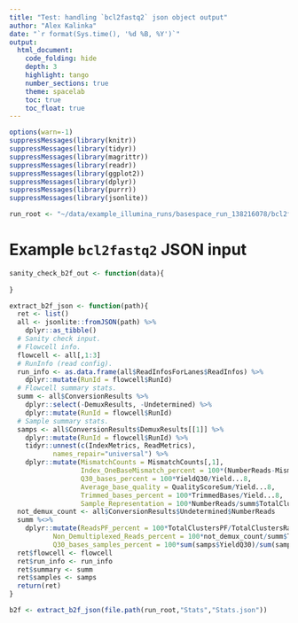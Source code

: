 ```yaml
---
title: "Test: handling `bcl2fastq2` json object output"
author: "Alex Kalinka"
date: "`r format(Sys.time(), '%d %B, %Y')`"
output:
  html_document:
    code_folding: hide
    depth: 3
    highlight: tango
    number_sections: true
    theme: spacelab
    toc: true
    toc_float: true
---
```


```r
options(warn=-1)
suppressMessages(library(knitr))
suppressMessages(library(tidyr))
suppressMessages(library(magrittr))
suppressMessages(library(readr))
suppressMessages(library(ggplot2))
suppressMessages(library(dplyr))
suppressMessages(library(purrr))
suppressMessages(library(jsonlite))

run_root <- "~/data/example_illumina_runs/basespace_run_138216078/bcl2fastq2--out"

```

# Example `bcl2fastq2` JSON input

```r
sanity_check_b2f_out <- function(data){
  
}

extract_b2f_json <- function(path){
  ret <- list()
  all <- jsonlite::fromJSON(path) %>%
    dplyr::as_tibble()
  # Sanity check input.
  # Flowcell info.
  flowcell <- all[,1:3]
  # RunInfo (read config).
  run_info <- as.data.frame(all$ReadInfosForLanes$ReadInfos) %>%
    dplyr::mutate(RunId = flowcell$RunId)
  # Flowcell summary stats.
  summ <- all$ConversionResults %>%
    dplyr::select(-DemuxResults, -Undetermined) %>%
    dplyr::mutate(RunId = flowcell$RunId)
  # Sample summary stats.
  samps <- all$ConversionResults$DemuxResults[[1]] %>%
    dplyr::mutate(RunId = flowcell$RunId) %>%
    tidyr::unnest(c(IndexMetrics, ReadMetrics), 
           names_repair="universal") %>%
    dplyr::mutate(MismatchCounts = MismatchCounts[,1],
                  Index_OneBaseMismatch_percent = 100*(NumberReads-MismatchCounts)/NumberReads,
                  Q30_bases_percent = 100*YieldQ30/Yield...8,
                  Average_base_quality = QualityScoreSum/Yield...8,
                  Trimmed_bases_percent = 100*TrimmedBases/Yield...8,
                  Sample_Representation = 100*NumberReads/summ$TotalClustersPF)
  not_demux_count <- all$ConversionResults$Undetermined$NumberReads
  summ %<>%
    dplyr::mutate(ReadsPF_percent = 100*TotalClustersPF/TotalClustersRaw,
           Non_Demultiplexed_Reads_percent = 100*not_demux_count/summ$TotalClustersPF,
           Q30_bases_samples_percent = 100*sum(samps$YieldQ30)/sum(samps$Yield...8))
  ret$flowcell <- flowcell
  ret$run_info <- run_info
  ret$summary <- summ
  ret$samples <- samps
  return(ret)
}

b2f <- extract_b2f_json(file.path(run_root,"Stats","Stats.json"))

```

